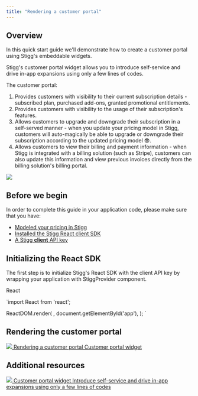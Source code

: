 ```yaml
---
title: "Rendering a customer portal"
---
```


## Overview

In this quick start guide we'll demonstrate how to create a customer portal using Stigg's embeddable widgets.

Stigg's customer portal widget allows you to introduce self-service and drive in-app expansions using only a few lines of codes.

The customer portal:

1. Provides customers with visibility to their current subscription details - subscribed plan, purchased add-ons, granted promotional entitlements.
2. Provides customers with visibility to the usage of their subscription's features.
3. Allows customers to upgrade and downgrade their subscription in a self-served manner - when you update your pricing model in Stigg, customers will auto-magically be able to upgrade or downgrade their subscription according to the updated pricing model 😎.
4. Allows customers to view their billing and payment information - when Stigg is integrated with a billing solution (such as Stripe), customers can also update this information and view previous invoices directly from the billing solution's billing portal.

![](/images/55ae4d3-Frame_18882.png)

  
## Before we begin

In order to complete this guide in your application code, please make sure that you have:

* [Modeled your pricing in Stigg](modeling-your-pricing)
* [Installed the Stigg React client SDK](react-sdk#installing-the-sdk)
* [A Stigg **client** API key](javascript-sdk#retrieving-the-client-api-key)
  
## Initializing the React SDK

The first step is to initialize Stigg's React SDK with the client API key by wrapping your application with StiggProvider component.

React

`import React from 'react';

ReactDOM.render(
  <StiggProvider apiKey="YOUR_CLIENT_API_KEY">
    <App />
  </StiggProvider>,
  document.getElementById('app'),
);
`

  
## Rendering the customer portal

[ ![](/images/9f55ab1-codingbrowser_102152.png)  Rendering a customer portal Customer portal widget ](customer-portal#rendering-a-customer-portal) 

## Additional resources

[ ![](/images/9a0f073-Group_16979_1.png)  Customer portal widget Introduce self-service and drive in-app expansions using only a few lines of codes ](customer-portal) 